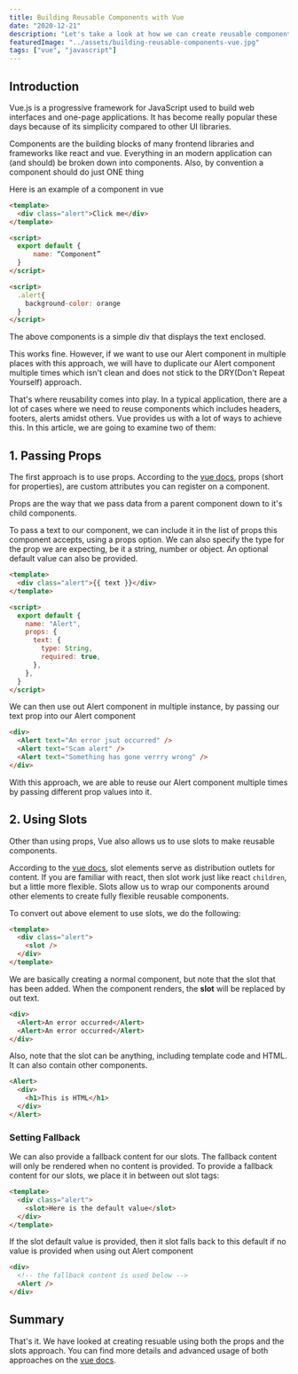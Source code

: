 ```yaml
---
title: Building Reusable Components with Vue
date: "2020-12-21"
description: "Let's take a look at how we can create reusable components with VueJS using props and slots."
featuredImage: "../assets/building-reusable-components-vue.jpg"
tags: ["vue", "javascript"]
---
```


## Introduction

Vue.js is a progressive framework for JavaScript used to build web interfaces and one-page applications. It has become really popular these days because of its simplicity compared to other UI libraries.

Components are the building blocks of many frontend libraries and frameworks like react and vue. Everything in an modern application can (and should) be broken down into components. Also, by convention a component should do just ONE thing

Here is an example of a component in vue

```html
<template>
  <div class="alert">Click me</div>
</template>

<script>
  export default {
      name: “Component”
  }
</script>

<script>
  .alert{
  	background-color: orange
  }
</script>
```

The above components is a simple div that displays the text enclosed.

This works fine. However, if we want to use our Alert component in multiple places with this approach, we will have to duplicate our Alert component multiple times which isn't clean and does not stick to the DRY(Don't Repeat Yourself) approach.

That's where reusability comes into play. In a typical application, there are a lot of cases where we need to reuse components which includes headers, footers, alerts amidst others. Vue provides us with a lot of ways to achieve this. In this article, we are going to examine two of them:

## 1. Passing Props

The first approach is to use props.
According to the [vue docs](https://vuejs.org/v2/guide/components.html#Passing-Data-to-Child-Components-with-Props), props (short for properties), are custom attributes you can register on a component.

Props are the way that we pass data from a parent component down to it's child components.

To pass a text to our component, we can include it in the list of props this component accepts, using a props option. We can also specify the type for the prop we are expecting, be it a string, number or object. An optional default value can also be provided.

```html
<template>
  <div class="alert">{{ text }}</div>
</template>

<script>
  export default {
    name: "Alert",
    props: {
      text: {
        type: String,
        required: true,
      },
    },
  }
</script>
```

We can then use out Alert component in multiple instance, by passing our text prop into our Alert component

```html
<div>
  <Alert text="An error jsut occurred" />
  <Alert text="Scam alert" />
  <Alert text="Something has gone verrry wrong" />
</div>
```

With this approach, we are able to reuse our Alert component multiple times by passing different prop values into it.

## 2. Using Slots

Other than using props, Vue also allows us to use slots to make reusable components.

According to the [vue docs](https://vuejs.org/v2/guide/components-slots.html), slot elements serve as distribution outlets for content.
If you are familiar with react, then slot work just like react `children`, but a little more flexible. Slots allow us to wrap our components around other elements to create fully flexible reusable components.

To convert out above element to use slots, we do the following:

```html
<template>
  <div class="alert">
    <slot />
  </div>
</template>
```

We are basically creating a normal component, but note that the slot that has been added. When the component renders, the <strong> slot</strong> will be replaced by out text.

```html
<div>
  <Alert>An error occurred</Alert>
  <Alert>An error occurred</Alert>
</div>
```

Also, note that the slot can be anything, including template code and HTML. It can also contain other components.

```html
<Alert>
  <div>
    <h1>This is HTML</h1>
  </div>
</Alert>
```

### Setting Fallback

We can also provide a fallback content for our slots. The fallback content will only be rendered when no content is provided. To provide a fallback content for our slots, we place it in between out slot tags:

```html
<template>
  <div class="alert">
    <slot>Here is the default value</slot>
  </div>
</template>
```

If the slot default value is provided, then it slot falls back to this default if no value is provided when using out Alert component

```html
<div>
  <!-- the fallback content is used below -->
  <Alert />
</div>
```

## Summary

That's it. We have looked at creating resuable using both the props and the slots approach. You can find more details and advanced usage of both approaches on the [vue docs](https://vuejs.org/v2/guide/components.html).
